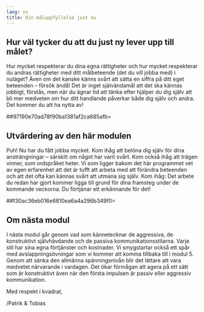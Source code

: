 ```yaml
---
lang: sv
title: Din måluppfyllelse just nu
---
```


## Hur väl tycker du att du just ny lever upp till målet?

Hur mycket respekterar du dina egna rättigheter och hur mycket
respekterar du andras rättigheter med ditt målbeteende (det du vill
jobba med) i nuläget? Även om det kanske känns svårt att sätta en siffra
på ditt eget beteenden -- försök ändå! Det är inget självändamål att det
ska kännas jobbigt, förstås, men när du ägnar tid att tänka efter
hjälper du dig själv att bli mer medveten om hur ditt handlande påverkar
både dig själv och andra. Det kommer du att ha nytta av!

##97190e70ad78f90ba1381af2ca685afb=

## Utvärdering av den här modulen

Puh! Nu har du fått jobba mycket. Kom ihåg att belöna dig själv för dina
ansträngningar -- särskilt om något har varit svårt. Kom också ihåg att
trägen vinner, som ordspråket heter. Vi som ligger bakom det här
programmet vet av egen erfarenhet att det är tufft att arbeta med att
förändra beteenden och att det ofta kan kännas svårt att utmana sig
själv. Kom ihåg: Det arbete du redan har gjort kommer ligga till grund
för dina framsteg under de kommande veckorna. Du förtjänar ett
erkännande för det!

##f30ac36eb016e6810ea6a4a296b349f0=

 
::: {.callout-note}
## Om nästa modul

I nästa modul går genom vad som kännetecknar de aggressiva, de
konstruktivt självhävdande och de passiva kommunikationsstilarna. Varje
stil har sina egna förtjänster och kostnader. Vi smygstartar också ett
spår med avslappningsövningar som vi kommer att komma tillbaka till i
modul 5. Genom att sänka den allmänna spänningsnivån blir det lättare
att vara medvetet närvarande i vardagen. Det ökar förmågan att agera på
ett sätt som är konstruktivt även när den första impulsen är passiv
eller aggressiv kommunikation.

Med respekt i kvadrat,

/Patrik & Tobias
:::